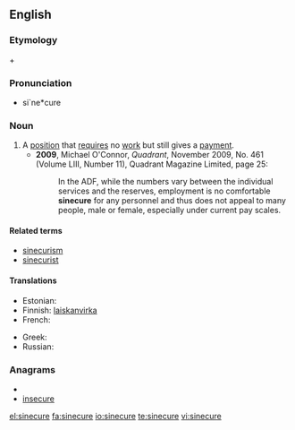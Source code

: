 ==English==

===Etymology===
{{etyl|la}} {{term|sine||without|lang=la}} + {{term|cura|cūra|care|lang=la}}

===Pronunciation===
{{rfp}}
* si`ne*cure

===Noun===
{{wikipedia}}
{{en-noun}}

# A [[position]] that [[require]]s no [[work]] but still gives a [[payment]].
#* '''2009''', Michael O'Connor, ''Quadrant'', November 2009, No. 461 (Volume LIII, Number 11), Quadrant Magazine Limited, page 25:
#*: In the ADF, while the numbers vary between the individual services and the reserves, employment is no comfortable '''sinecure''' for any personnel and thus does not appeal to many people, male or female, especially under current pay scales.

====Related terms====
* [[sinecurism]]
* [[sinecurist]]

====Translations====
{{trans-top|a position that requires no work but still gives a payment}}
* Estonian: {{t|et|sinekuur}}
* Finnish: [[laiskanvirka]]
* French: {{t+|fr|sinécure}}
{{trans-mid}}
* Greek: {{t+|el|αργομισθία|f|tr=argomisthía}}
* Russian: {{t+|ru|синекура|f}}
{{trans-bottom}}

===Anagrams===
* {{alphagram|ceeinrsu}}
* [[insecure#English|insecure]]

[[el:sinecure]]
[[fa:sinecure]]
[[io:sinecure]]
[[te:sinecure]]
[[vi:sinecure]]